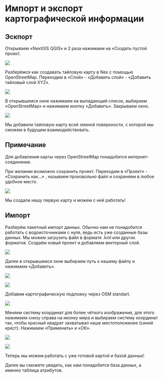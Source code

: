 # Импорт и экспорт картографической информации

## Эскпорт

Открываем «NextGIS QGIS» и 2 раза нажимаем на «Создать пустой проект.

![](pictures/12.png)

Разберёмся как создавать тайловую карту в Nex с помощью OpenStreetMap. Переходим в «Слой» - «Добавить слой» - «Добавить тайловый слой XYZ».

![](pictures/9.png)

В открывшемся окне нажимаем на выпадающий список, выбираем «OpenStreetMap» и нажимаем кнопку «Добавить». Закрываем окно.

![](pictures/10.png)

Мы добавили тайловую карту всей земной поверхности, с которой мы сможем в будущем взаимодействовать.

:::{.callout-note}
## Примечание

Для добавления карты через OpenStreetMap понадобится интернет-соединение.
:::

При желании возможно сохранить проект. Переходим в «Проект» - «Сохранить как…» , называем произвольно файл и сохраняем в любое удобное место.

![](pictures/11.png)

Мы создали нашу первую карту и можем c ней работать!

## Импорт

Разберём пакетный импорт данных. Обычно нам не понадобится работать с водоисточниками с нуля, ведь есть уже созданные базы данных. Мы можем загрузить файл в формате .kml или других форматов. Создаём новый проект и добавляем векторный слой.

![](pictures/13.png)

Далее в открывшемся окне выбираем путь к нашему файлу и нажимаем «Добавить».

![](pictures/14.png)

![](pictures/15.png)

Добавим картографическую подложку через OSM standart.

![](pictures/16.png)

Меняем систему координат для более чёткого изображения, для этого нажимаем снизу справа на иконку мира и выбираем систему координат так, чтобы красный квадрат захватывал наше местоположение (синий крест). Нажимаем «Применить» и «ОК».

![](pictures/18.png)

![](pictures/17.png)

Теперь мы можем работать с уже готовой картой и базой данных!

Далее вы сможете увидеть, как нам понадобится база данных, а именно таблица атрибутов.